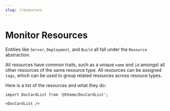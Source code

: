 ```yaml
---
slug: /resources
---
```


# Monitor Resources

Entities like `Server`, `Deployment`, and `Build` all fall under the `Resource` abstraction.

All resources have common traits, such as a unique `name` and `id` amongst all other resources of the same resource type.
All resources can be assigned `tags`, which can be used to group related resources across resouce types.

Here is a list of the resources and what they do:

```mdx-code-block
import DocCardList from '@theme/DocCardList';

<DocCardList />
```
